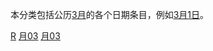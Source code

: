 {{Catnav|頁面分類|历史|歷史學|年代学|日}}
{{Catnav|頁面分類|人文學科|歷史學|年代学|日}}

本分类包括公历[[3月|3月]]的各个日期条目，例如[[3月1日|3月1日]]。

{{各月各日导航}}

[[Category:3月|R]]
[[Category:日|月03]]
[[Category:日历|月03]]